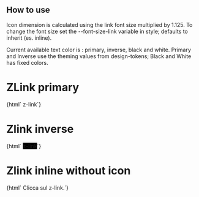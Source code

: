 
<Meta
  title="Navigation/ZLink"
  component="z-link"
/>

## How to use

Icon dimension is calculated using the link font size multiplied by 1.125. To change the font size set the --font-size-link variable in style; defaults to inherit (es. inline).

Current available text color is : primary, inverse, black and white. Primary and Inverse use the theming values from design-tokens; Black and White has fixed colors.

# ZLink primary

<Preview>
  <Story name="z-link primary">
    {html` <z-link
      href="${text("href", "http://www.zanichelli.it")}"
      target="${text("target", "_blank")}"
      textcolor="${select("textcolor", ["primary", "inverse", "black", "white"], "primary")}"
      icon="${text("icon", "download")}"
      iconposition="${select("iconposition", ["left", "right"], "left")}"
      htmlid="${number("htmlid", 1)}"
      htmltabindex="${number("htmltabindex", 1)}"
      isdisabled="${boolean("isdisabled", false)}"
      isactive="${boolean("isactive", false)}"
      underline="${boolean("underline", false)}"
      >z-link</z-link
    >`}
  </Story>
</Preview>

# Zlink inverse

<Preview>
  <Story name="z-link inverse">
    {html` <z-link
      style="background-color:black"
      href="${text("href", "http://www.zanichelli.it")}"
      target="${text("target", "_blank")}"
      textcolor="inverse"
      icon="${text("icon", "download")}"
      iconposition="${select("iconposition", ["left", "right"], "left")}"
      htmlid="${number("htmlid", 1)}"
      htmltabindex="${number("htmltabindex", 1)}"
      isdisabled="${boolean("isdisabled", false)}"
      isactive="${boolean("isactive", false)}"
      underline="${boolean("underline", false)}"
      >z-link</z-link
    >`}
  </Story>
</Preview>

# Zlink inline without icon

<Preview>
  <Story name="z-link inline">
    {html` <span class="body-1"
      >Clicca sul
      <z-link
        href="${text("href", "http://www.zanichelli.it")}"
        target="${text("target", "_blank")}"
        textcolor="${select("textcolor", ["primary", "inverse", "black", "white"], "primary")}"
        htmlid="${number("htmlid", 1)}"
        htmltabindex="${number("htmltabindex", 1)}"
        isdisabled="${boolean("isdisabled", false)}"
        isactive="${boolean("isactive", false)}"
        underline="true"
        >z-link</z-link
      >.</span
    >`}
  </Story>
</Preview>

<Props of="z-link" />
